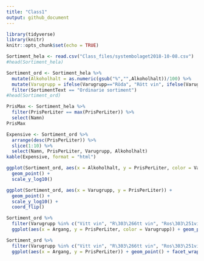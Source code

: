 ```yaml
---
title: "Class1"
output: github_document
---
```


```r
library(tidyverse)
library(knitr)
knitr::opts_chunk$set(echo = TRUE)
```

```r
Sortiment_hela <- read.csv("Class_files/systembolaget2018-10-08.csv")
#head(Sortiment_hela)

Sortiment_ord <- Sortiment_hela %>%
  mutate(Alkoholhalt = as.numeric(gsub("%","",Alkoholhalt))/100) %>%
  mutate(Varugrupp = ifelse(Varugrupp=="Röda", "Rött vin", ifelse(Varugrupp=="Vita", "Vitt vin", levels(Varugrupp)))) %>%
  filter(SortimentText == "Ordinarie sortiment")
#head(Sortiment_ord)

PrisMax <- Sortiment_hela %>%
  filter(PrisPerLiter == max(PrisPerLiter)) %>%
  select(Namn)
PrisMax

Expensive <- Sortiment_ord %>%
  arrange(desc(PrisPerLiter)) %>%
  slice(1:10) %>%
  select(Namn, PrisPerLiter, Varugrupp, Alkoholhalt)
kable(Expensive, format = "html")
```
```r
ggplot(Sortiment_ord, aes(x = Alkoholhalt, y = PrisPerLiter, color = Varugrupp)) + 
  geom_point() + 
  scale_y_log10()

ggplot(Sortiment_ord, aes(x = Varugrupp, y = PrisPerLiter)) + 
  geom_point() + 
  scale_y_log10() + 
  coord_flip()

Sortiment_ord %>%
  filter(Varugrupp %in% c("Vitt vin", "R\303\266tt vin", "Ros\303\251vin", "Mousserande vin"), Argang %in% c(2010:2017)) %>%
  ggplot(aes(x = Argang, y = PrisPerLiter, color = Varugrupp)) + geom_point()

Sortiment_ord %>%
  filter(Varugrupp %in% c("Vitt vin", "R\303\266tt vin", "Ros\303\251vin", "Mousserande vin"), Argang %in% c(2010:2017)) %>%
  ggplot(aes(x = Argang, y = PrisPerLiter)) + geom_point() + facet_wrap(~ Varugrupp)
    
```